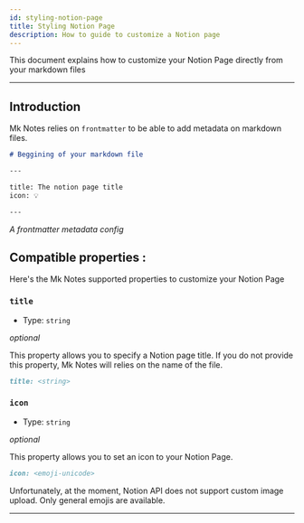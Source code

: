 ```yaml
---
id: styling-notion-page
title: Styling Notion Page
description: How to guide to customize a Notion page
---
```


This document explains how to customize your Notion Page directly from your markdown files

---

## Introduction

Mk Notes relies on `frontmatter` to be able to add metadata on markdown files.

```markdown
# Beggining of your markdown file

---

title: The notion page title
icon: 💡

---
```

_A frontmatter metadata config_

## Compatible properties :

Here's the Mk Notes supported properties to customize your Notion Page

### `title`

- Type: `string`

_optional_

This property allows you to specify a Notion page title.
If you do not provide this property, Mk Notes will relies on the name of the file.

```markdown
title: <string>
```

### `icon`

- Type: `string`

_optional_

This property allows you to set an icon to your Notion Page.

```markdown
icon: <emoji-unicode>
```

<Callout type="warning" title="Icon limitation">

Unfortunately, at the moment, Notion API does not support custom image upload. Only general emojis are available.

</Callout>

---
